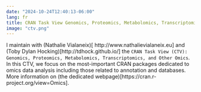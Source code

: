 ```yaml
---
date: "2024-10-24T12:40:13-06:00"
lang: fr
title: CRAN Task View Genomics, Proteomics, Metabolomics, Transcriptomics, and Other Omics
image: "ctv.png"
---
```


I maintain with (Nathalie Vialaneix)[ http://www.nathalievialaneix.eu] and (Toby Dylan Hocking)[http://tdhock.github.io/] the `CRAN Task View (CTV): Genomics, Proteomics, Metabolomics, Transcriptomics, and Other Omics`. In this CTV, we focus on the most-important CRAN packages dedicated to omics data analysis including those related to annotation and databases. More information on (the dedicated webpage)[https://cran.r-project.org/view=Omics].
